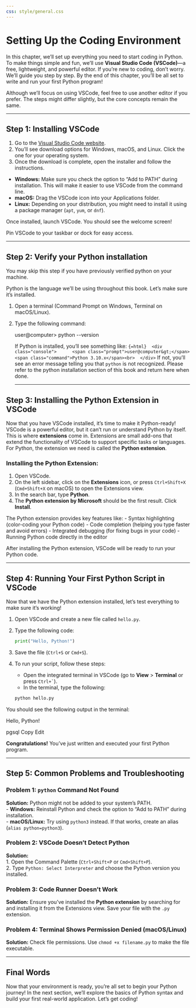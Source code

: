```yaml
---
css: style/general.css 
---
```

# Setting Up the Coding Environment

In this chapter, we’ll set up everything you need to start coding in Python. To make things simple and fun, we’ll use **Visual Studio Code (VSCode)**—a free, lightweight, and powerful editor. If you’re new to coding, don’t worry. We’ll guide you step by step. By the end of this chapter, you’ll be all set to write and run your first Python program!

Although we’ll focus on using VSCode, feel free to use another editor if you prefer. The steps might differ slightly, but the core concepts remain the same.

---

## Step 1: Installing VSCode

1. Go to the [Visual Studio Code website](https://code.visualstudio.com/).
2. You’ll see download options for Windows, macOS, and Linux. Click the one for your operating system.
3. Once the download is complete, open the installer and follow the instructions.

::: {.callout-tip}
- **Windows:** Make sure you check the option to “Add to PATH” during installation. This will make it easier to use VSCode from the command line.</br>
- **macOS:** Drag the VSCode icon into your Applications folder.</br>
- **Linux:** Depending on your distribution, you might need to install it using a package manager (`apt`, `yum`, or `dnf`).
:::


Once installed, launch VSCode. You should see the welcome screen!

::: {.callout-tip}
Pin VSCode to your taskbar or dock for easy access.
:::

---

## Step 2: Verify your Python installation
::: {.callout-note}
You may skip this step if you have previously verified python on your machine.
:::
Python is the language we’ll be using throughout this book. Let’s make sure it’s installed.

1. Open a terminal (Command Prompt on Windows, Terminal on macOS/Linux).
2. Type the following command:

    ```{=html}
    <div class="console">
        <span class="prompt">user@computer&gt;</span> <span class="command">python --version</span><br>
    </div>
    ```
    If Python is installed, you’ll see something like:
    ```{=html}
    <div class="console">
        <span class="prompt">user@computer&gt;</span> <span class="command">Python 3.10.x</span><br>
    </div>
    ```
    If not, you'll see an error message telling you that `python` is not recognized. Please refer to the python installation section of this book and return here when done.

    ---

## Step 3: Installing the Python Extension in VSCode

Now that you have VSCode installed, it’s time to make it Python-ready! VSCode is a powerful editor, but it can’t run or understand Python by itself. This is where **extensions** come in. Extensions are small add-ons that extend the functionality of VSCode to support specific tasks or languages. For Python, the extension we need is called the **Python extension**.

### Installing the Python Extension:
1. Open VSCode.
2. On the left sidebar, click on the **Extensions** icon, or press `Ctrl+Shift+X` (`Cmd+Shift+X` on macOS) to open the Extensions view.
3. In the search bar, type **Python**.
4. The **Python extension by Microsoft** should be the first result. Click **Install**.

The Python extension provides key features like:
- Syntax highlighting (color-coding your Python code)
- Code completion (helping you type faster and avoid errors)
- Integrated debugging (for fixing bugs in your code)
- Running Python code directly in the editor

After installing the Python extension, VSCode will be ready to run your Python code.

---

## Step 4: Running Your First Python Script in VSCode

Now that we have the Python extension installed, let’s test everything to make sure it’s working!

1. Open VSCode and create a new file called `hello.py`.
2. Type the following code:

    ```python
    print("Hello, Python!")
    ```

3. Save the file (`Ctrl+S` or `Cmd+S`).
4. To run your script, follow these steps:
   - Open the integrated terminal in VSCode (go to **View** > **Terminal** or press ``Ctrl+` ``).
   - In the terminal, type the following:

    ```bash
    python hello.py
    ```

You should see the following output in the terminal:

Hello, Python!

pgsql
Copy
Edit

**Congratulations!** You’ve just written and executed your first Python program.

---

## Step 5: Common Problems and Troubleshooting

### Problem 1: `python` Command Not Found  
**Solution:** Python might not be added to your system’s PATH.  
- **Windows:** Reinstall Python and check the option to “Add to PATH” during installation.  
- **macOS/Linux:** Try using `python3` instead. If that works, create an alias (`alias python=python3`).

### Problem 2: VSCode Doesn’t Detect Python  
**Solution:**  
1. Open the Command Palette (`Ctrl+Shift+P` or `Cmd+Shift+P`).  
2. Type `Python: Select Interpreter` and choose the Python version you installed.

### Problem 3: Code Runner Doesn’t Work  
**Solution:** Ensure you’ve installed the **Python extension** by searching for and installing it from the Extensions view. Save your file with the `.py` extension.

### Problem 4: Terminal Shows Permission Denied (macOS/Linux)  
**Solution:** Check file permissions. Use `chmod +x filename.py` to make the file executable.

---

## Final Words  

Now that your environment is ready, you’re all set to begin your Python journey! In the next section, we’ll explore the basics of Python syntax and build your first real-world application. Let’s get coding!